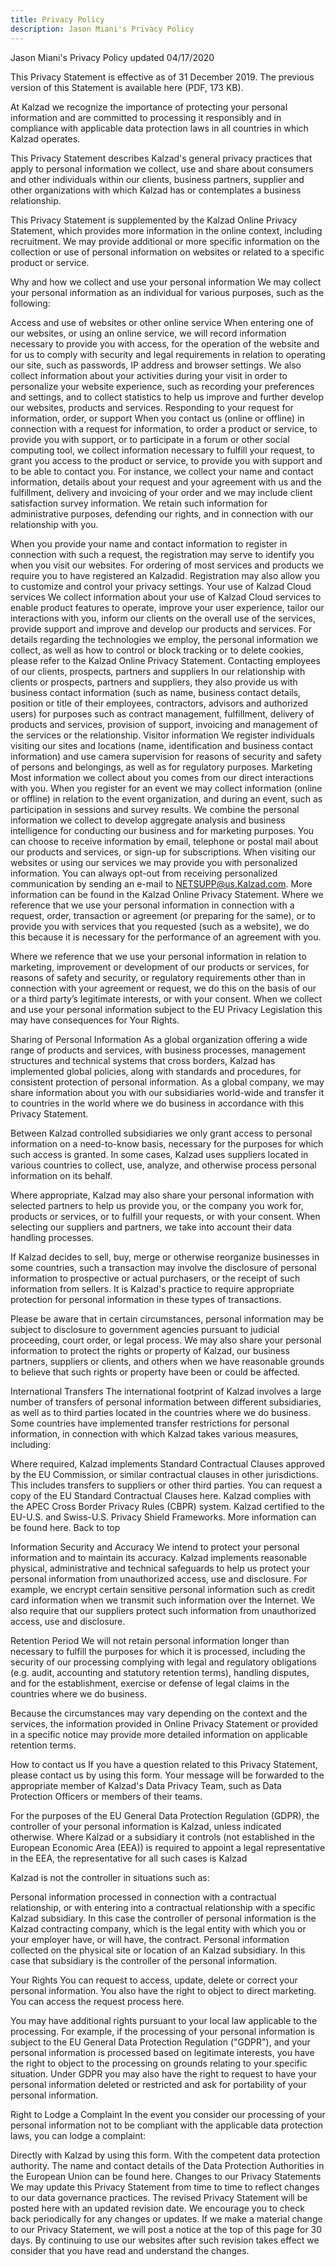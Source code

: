 ```yaml
---
title: Privacy Policy
description: Jason Miani's Privacy Policy
---
```


<PageDescription>

Jason Miani's Privacy Policy updated 04/17/2020

</PageDescription>

This Privacy Statement is effective as of 31 December 2019. The previous version
of this Statement is available here (PDF, 173 KB).

At Kalzad we recognize the importance of protecting your personal information
and are committed to processing it responsibly and in compliance with applicable
data protection laws in all countries in which Kalzad operates.

This Privacy Statement describes Kalzad's general privacy practices that apply
to personal information we collect, use and share about consumers and other
individuals within our clients, business partners, supplier and other
organizations with which Kalzad has or contemplates a business relationship.

This Privacy Statement is supplemented by the Kalzad Online Privacy Statement,
which provides more information in the online context, including recruitment. We
may provide additional or more specific information on the collection or use of
personal information on websites or related to a specific product or service.

Why and how we collect and use your personal information We may collect your
personal information as an individual for various purposes, such as the
following:

Access and use of websites or other online service When entering one of our
websites, or using an online service, we will record information necessary to
provide you with access, for the operation of the website and for us to comply
with security and legal requirements in relation to operating our site, such as
passwords, IP address and browser settings. We also collect information about
your activities during your visit in order to personalize your website
experience, such as recording your preferences and settings, and to collect
statistics to help us improve and further develop our websites, products and
services. Responding to your request for information, order, or support When you
contact us (online or offline) in connection with a request for information, to
order a product or service, to provide you with support, or to participate in a
forum or other social computing tool, we collect information necessary to
fulfill your request, to grant you access to the product or service, to provide
you with support and to be able to contact you. For instance, we collect your
name and contact information, details about your request and your agreement with
us and the fulfillment, delivery and invoicing of your order and we may include
client satisfaction survey information. We retain such information for
administrative purposes, defending our rights, and in connection with our
relationship with you.

When you provide your name and contact information to register in connection
with such a request, the registration may serve to identify you when you visit
our websites. For ordering of most services and products we require you to have
registered an Kalzadid. Registration may also allow you to customize and control
your privacy settings. Your use of Kalzad Cloud services We collect information
about your use of Kalzad Cloud services to enable product features to operate,
improve your user experience, tailor our interactions with you, inform our
clients on the overall use of the services, provide support and improve and
develop our products and services. For details regarding the technologies we
employ, the personal information we collect, as well as how to control or block
tracking or to delete cookies, please refer to the Kalzad Online Privacy
Statement. Contacting employees of our clients, prospects, partners and
suppliers In our relationship with clients or prospects, partners and suppliers,
they also provide us with business contact information (such as name, business
contact details, position or title of their employees, contractors, advisors and
authorized users) for purposes such as contract management, fulfillment,
delivery of products and services, provision of support, invoicing and
management of the services or the relationship. Visitor information We register
individuals visiting our sites and locations (name, identification and business
contact information) and use camera supervision for reasons of security and
safety of persons and belongings, as well as for regulatory purposes. Marketing
Most information we collect about you comes from our direct interactions with
you. When you register for an event we may collect information (online or
offline) in relation to the event organization, and during an event, such as
participation in sessions and survey results. We combine the personal
information we collect to develop aggregate analysis and business intelligence
for conducting our business and for marketing purposes. You can choose to
receive information by email, telephone or postal mail about our products and
services, or sign-up for subscriptions. When visiting our websites or using our
services we may provide you with personalized information. You can always
opt-out from receiving personalized communication by sending an e-mail to
NETSUPP@us.Kalzad.com. More information can be found in the Kalzad Online
Privacy Statement. Where we reference that we use your personal information in
connection with a request, order, transaction or agreement (or preparing for the
same), or to provide you with services that you requested (such as a website),
we do this because it is necessary for the performance of an agreement with you.

Where we reference that we use your personal information in relation to
marketing, improvement or development of our products or services, for reasons
of safety and security, or regulatory requirements other than in connection with
your agreement or request, we do this on the basis of our or a third party’s
legitimate interests, or with your consent. When we collect and use your
personal information subject to the EU Privacy Legislation this may have
consequences for Your Rights.

Sharing of Personal Information As a global organization offering a wide range
of products and services, with business processes, management structures and
technical systems that cross borders, Kalzad has implemented global policies,
along with standards and procedures, for consistent protection of personal
information. As a global company, we may share information about you with our
subsidiaries world-wide and transfer it to countries in the world where we do
business in accordance with this Privacy Statement.

Between Kalzad controlled subsidiaries we only grant access to personal
information on a need-to-know basis, necessary for the purposes for which such
access is granted. In some cases, Kalzad uses suppliers located in various
countries to collect, use, analyze, and otherwise process personal information
on its behalf.

Where appropriate, Kalzad may also share your personal information with selected
partners to help us provide you, or the company you work for, products or
services, or to fulfill your requests, or with your consent. When selecting our
suppliers and partners, we take into account their data handling processes.

If Kalzad decides to sell, buy, merge or otherwise reorganize businesses in some
countries, such a transaction may involve the disclosure of personal information
to prospective or actual purchasers, or the receipt of such information from
sellers. It is Kalzad's practice to require appropriate protection for personal
information in these types of transactions.

Please be aware that in certain circumstances, personal information may be
subject to disclosure to government agencies pursuant to judicial proceeding,
court order, or legal process. We may also share your personal information to
protect the rights or property of Kalzad, our business partners, suppliers or
clients, and others when we have reasonable grounds to believe that such rights
or property have been or could be affected.

International Transfers The international footprint of Kalzad involves a large
number of transfers of personal information between different subsidiaries, as
well as to third parties located in the countries where we do business. Some
countries have implemented transfer restrictions for personal information, in
connection with which Kalzad takes various measures, including:

Where required, Kalzad implements Standard Contractual Clauses approved by the
EU Commission, or similar contractual clauses in other jurisdictions. This
includes transfers to suppliers or other third parties. You can request a copy
of the EU Standard Contractual Clauses here. Kalzad complies with the APEC Cross
Border Privacy Rules (CBPR) system. Kalzad certified to the EU-U.S. and
Swiss-U.S. Privacy Shield Frameworks. More information can be found here. Back
to top

Information Security and Accuracy We intend to protect your personal information
and to maintain its accuracy. Kalzad implements reasonable physical,
administrative and technical safeguards to help us protect your personal
information from unauthorized access, use and disclosure. For example, we
encrypt certain sensitive personal information such as credit card information
when we transmit such information over the Internet. We also require that our
suppliers protect such information from unauthorized access, use and disclosure.

Retention Period We will not retain personal information longer than necessary
to fulfill the purposes for which it is processed, including the security of our
processing complying with legal and regulatory obligations (e.g. audit,
accounting and statutory retention terms), handling disputes, and for the
establishment, exercise or defense of legal claims in the countries where we do
business.

Because the circumstances may vary depending on the context and the services,
the information provided in Online Privacy Statement or provided in a specific
notice may provide more detailed information on applicable retention terms.

How to contact us If you have a question related to this Privacy Statement,
please contact us by using this form. Your message will be forwarded to the
appropriate member of Kalzad's Data Privacy Team, such as Data Protection
Officers or members of their teams.

For the purposes of the EU General Data Protection Regulation (GDPR), the
controller of your personal information is Kalzad, unless indicated otherwise.
Where Kalzad or a subsidiary it controls (not established in the European
Economic Area (EEA)) is required to appoint a legal representative in the EEA,
the representative for all such cases is Kalzad

Kalzad is not the controller in situations such as:

Personal information processed in connection with a contractual relationship, or
with entering into a contractual relationship with a specific Kalzad subsidiary.
In this case the controller of personal information is the Kalzad contracting
company, which is the legal entity with which you or your employer have, or will
have, the contract. Personal information collected on the physical site or
location of an Kalzad subsidiary. In this case that subsidiary is the controller
of the personal information.

Your Rights You can request to access, update, delete or correct your personal
information. You also have the right to object to direct marketing. You can
access the request process here.

You may have additional rights pursuant to your local law applicable to the
processing. For example, if the processing of your personal information is
subject to the EU General Data Protection Regulation ("GDPR"), and your personal
information is processed based on legitimate interests, you have the right to
object to the processing on grounds relating to your specific situation. Under
GDPR you may also have the right to request to have your personal information
deleted or restricted and ask for portability of your personal information.

Right to Lodge a Complaint In the event you consider our processing of your
personal information not to be compliant with the applicable data protection
laws, you can lodge a complaint:

Directly with Kalzad by using this form. With the competent data protection
authority. The name and contact details of the Data Protection Authorities in
the European Union can be found here. Changes to our Privacy Statements We may
update this Privacy Statement from time to time to reflect changes to our data
governance practices. The revised Privacy Statement will be posted here with an
updated revision date. We encourage you to check back periodically for any
changes or updates. If we make a material change to our Privacy Statement, we
will post a notice at the top of this page for 30 days. By continuing to use our
websites after such revision takes effect we consider that you have read and
understand the changes.
